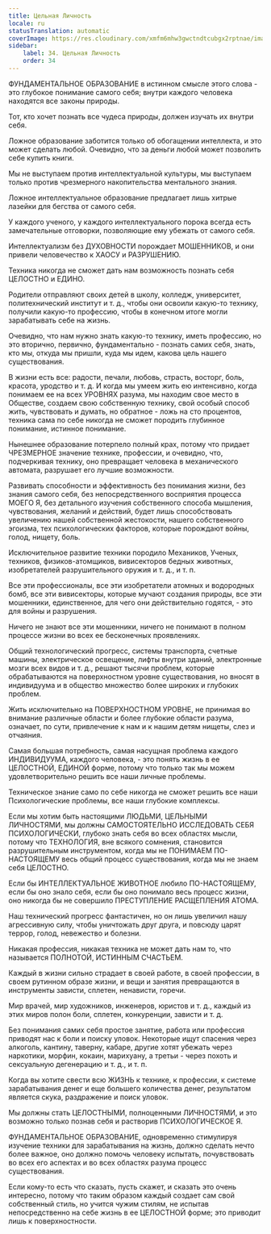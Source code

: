 ```yaml
---
title: Цельная Личность
locale: ru
statusTranslation: automatic
coverImage: https://res.cloudinary.com/xmfm6mhw3gwctndtcubgx2rptnae/image/upload/v1740337243/small_cover_educacion_fundamental_a051170f1c.webp
sidebar:
    label: 34. Цельная Личность
    order: 34
---
```

ФУНДАМЕНТАЛЬНОЕ ОБРАЗОВАНИЕ в истинном смысле этого слова - это глубокое понимание самого себя; внутри каждого человека находятся все законы природы.

Тот, кто хочет познать все чудеса природы, должен изучать их внутри себя.

Ложное образование заботится только об обогащении интеллекта, и это может сделать любой. Очевидно, что за деньги любой может позволить себе купить книги.

Мы не выступаем против интеллектуальной культуры, мы выступаем только против чрезмерного накопительства ментального знания.

Ложное интеллектуальное образование предлагает лишь хитрые лазейки для бегства от самого себя.

У каждого ученого, у каждого интеллектуального порока всегда есть замечательные отговорки, позволяющие ему убежать от самого себя.

Интеллектуализм без ДУХОВНОСТИ порождает МОШЕННИКОВ, и они привели человечество к ХАОСУ и РАЗРУШЕНИЮ.

Техника никогда не сможет дать нам возможность познать себя ЦЕЛОСТНО и ЕДИНО.

Родители отправляют своих детей в школу, колледж, университет, политехнический институт и т. д., чтобы они освоили какую-то технику, получили какую-то профессию, чтобы в конечном итоге могли зарабатывать себе на жизнь.

Очевидно, что нам нужно знать какую-то технику, иметь профессию, но это вторично, первично, фундаментально - познать самих себя, знать, кто мы, откуда мы пришли, куда мы идем, какова цель нашего существования.

В жизни есть все: радости, печали, любовь, страсть, восторг, боль, красота, уродство и т. д. И когда мы умеем жить ею интенсивно, когда понимаем ее на всех УРОВНЯХ разума, мы находим свое место в Обществе, создаем свою собственную технику, свой особый способ жить, чувствовать и думать, но обратное - ложь на сто процентов, техника сама по себе никогда не сможет породить глубинное понимание, истинное понимание.

Нынешнее образование потерпело полный крах, потому что придает ЧРЕЗМЕРНОЕ значение технике, профессии, и очевидно, что, подчеркивая технику, оно превращает человека в механического автомата, разрушает его лучшие возможности.

Развивать способности и эффективность без понимания жизни, без знания самого себя, без непосредственного восприятия процесса МОЕГО Я, без детального изучения собственного способа мышления, чувствования, желаний и действий, будет лишь способствовать увеличению нашей собственной жестокости, нашего собственного эгоизма, тех психологических факторов, которые порождают войны, голод, нищету, боль.

Исключительное развитие техники породило Механиков, Ученых, техников, физиков-атомщиков, вивисекторов бедных животных, изобретателей разрушительного оружия и т. д., и т. п.

Все эти профессионалы, все эти изобретатели атомных и водородных бомб, все эти вивисекторы, которые мучают создания природы, все эти мошенники, единственное, для чего они действительно годятся, - это для войны и разрушения.

Ничего не знают все эти мошенники, ничего не понимают в полном процессе жизни во всех ее бесконечных проявлениях.

Общий технологический прогресс, системы транспорта, счетные машины, электрическое освещение, лифты внутри зданий, электронные мозги всех видов и т. д., решают тысячи проблем, которые обрабатываются на поверхностном уровне существования, но вносят в индивидуума и в общество множество более широких и глубоких проблем.

Жить исключительно на ПОВЕРХНОСТНОМ УРОВНЕ, не принимая во внимание различные области и более глубокие области разума, означает, по сути, привлечение к нам и к нашим детям нищеты, слез и отчаяния.

Самая большая потребность, самая насущная проблема каждого ИНДИВИДУУМА, каждого человека, - это понять жизнь в ее ЦЕЛОСТНОЙ, ЕДИНОЙ форме, потому что только так мы можем удовлетворительно решить все наши личные проблемы.

Техническое знание само по себе никогда не сможет решить все наши Психологические проблемы, все наши глубокие комплексы.

Если мы хотим быть настоящими ЛЮДЬМИ, ЦЕЛЬНЫМИ ЛИЧНОСТЯМИ, мы должны САМОСТОЯТЕЛЬНО ИССЛЕДОВАТЬ СЕБЯ ПСИХОЛОГИЧЕСКИ, глубоко знать себя во всех областях мысли, потому что ТЕХНОЛОГИЯ, вне всякого сомнения, становится разрушительным инструментом, когда мы не ПОНИМАЕМ ПО-НАСТОЯЩЕМУ весь общий процесс существования, когда мы не знаем себя ЦЕЛОСТНО.

Если бы ИНТЕЛЛЕКТУАЛЬНОЕ ЖИВОТНОЕ любило ПО-НАСТОЯЩЕМУ, если бы оно знало себя, если бы оно понимало весь процесс жизни, оно никогда бы не совершило ПРЕСТУПЛЕНИЕ РАСЩЕПЛЕНИЯ АТОМА.

Наш технический прогресс фантастичен, но он лишь увеличил нашу агрессивную силу, чтобы уничтожать друг друга, и повсюду царят террор, голод, невежество и болезни.

Никакая профессия, никакая техника не может дать нам то, что называется ПОЛНОТОЙ, ИСТИННЫМ СЧАСТЬЕМ.

Каждый в жизни сильно страдает в своей работе, в своей профессии, в своем рутинном образе жизни, и вещи и занятия превращаются в инструменты зависти, сплетен, ненависти, горечи.

Мир врачей, мир художников, инженеров, юристов и т. д., каждый из этих миров полон боли, сплетен, конкуренции, зависти и т. д.

Без понимания самих себя простое занятие, работа или профессия приводят нас к боли и поиску уловок. Некоторые ищут спасения через алкоголь, кантину, таверну, кабаре, другие хотят убежать через наркотики, морфин, кокаин, марихуану, а третьи - через похоть и сексуальную дегенерацию и т. д., и т. п.

Когда вы хотите свести всю ЖИЗНЬ к технике, к профессии, к системе зарабатывания денег и еще большего количества денег, результатом является скука, раздражение и поиск уловок.

Мы должны стать ЦЕЛОСТНЫМИ, полноценными ЛИЧНОСТЯМИ, и это возможно только познав себя и растворив ПСИХОЛОГИЧЕСКОЕ Я.

ФУНДАМЕНТАЛЬНОЕ ОБРАЗОВАНИЕ, одновременно стимулируя изучение техники для зарабатывания на жизнь, должно сделать нечто более важное, оно должно помочь человеку испытать, почувствовать во всех его аспектах и во всех областях разума процесс существования.

Если кому-то есть что сказать, пусть скажет, и сказать это очень интересно, потому что таким образом каждый создает сам свой собственный стиль, но учится чужим стилям, не испытав непосредственно на себе жизнь в ее ЦЕЛОСТНОЙ форме; это приводит лишь к поверхностности.

